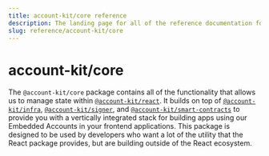 ```yaml
---
title: account-kit/core reference
description: The landing page for all of the reference documentation for @account-kit/core
slug: reference/account-kit/core
---
```


# account-kit/core

The `@account-kit/core` package contains all of the functionality that allows us to manage state within [`@account-kit/react`](/wallets/reference/account-kit/react). It builds on top of [`@account-kit/infra`](/wallets/reference/account-kit/infra),
[`@account-kit/signer`](/wallets/reference/account-kit/signer), and [`@account-kit/smart-contracts`](/wallets/reference/account-kit/smart-contracts) to provide you with a vertically integrated stack for building apps using our Embedded Accounts in your frontend applications.
This package is designed to be used by developers who want a lot of the utility that the React package provides, but are building outside of the React ecosystem.
